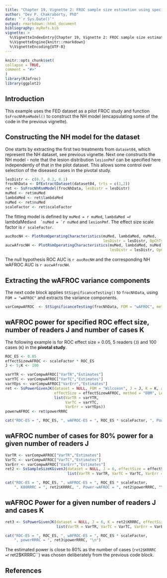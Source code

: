 ```yaml
---
title: "Chapter 19, Vignette 2: FROC sample size estimation using specified ROC effect size"
author: "Dev P. Chakraborty, PhD"
date: "`r Sys.Date()`"
output: rmarkdown::html_document
bibliography: myRefs.bib
vignette: >
  %\VignetteIndexEntry{Chapter 19, Vignette 2: FROC sample size estimation using specified ROC effect size}
  %\VignetteEngine{knitr::rmarkdown}
  %\VignetteEncoding{UTF-8}
---
```

  
```r
knitr::opts_chunk$set(
collapse = TRUE,
comment = "#>"
)
library(RJafroc)
library(ggplot2)
```

## Introduction
This example uses the FED dataset as a pilot FROC study and function `SsFrocNhRsmModel()` to construct the NH model (encapsulating some of the code in the previous vignette).

## Constructing the NH model for the dataset
One starts by extracting the first two treatments from `dataset04`, which represent the NH dataset, see previous vignette. Next one constructs the NH model - note that the lesion distribution `lesionPmf` can be specified here independently of that in the pilot dataset. This allows some control over selection of the diseased cases in the pivotal study.

```r
lesDistr <- c(0.7, 0.2, 0.1)
frocNhData <- DfExtractDataset(dataset04, trts = c(1,2))
ret <- SsFrocNhRsmModel(frocNhData, lesDistr = lesDistr)
muMed <- ret$muMed
lambdaMed <- ret$lambdaMed
nuMed <- ret$nuMed
scaleFactor <- ret$scaleFactor
````


The fitting model is defined by `muMed = r muMed`,  `lambdaMed = `r lambdaMed``  and  `nuMed = `r nuMed`` and `lesionPmf`. The effect size scale factor is `r scaleFactor`.


```r
aucRocNH <- PlotRsmOperatingCharacteristics(muMed, lambdaMed, nuMed, 
                                            lesDistr = lesDistr, OpChType = "ROC")$aucROC
aucwAfrocNH <- PlotRsmOperatingCharacteristics(muMed, lambdaMed, nuMed, 
                                               lesDistr = lesDistr, OpChType = "wAFROC")$aucwAFROC
````

The null hypothesis ROC AUC is `r aucRocNH` and the corresponding NH wAFROC AUC is `r aucwAfrocNH`. 

## Extracting the wAFROC variance components

The next code block applies `StSignificanceTesting()` to `frocNhData`, using `FOM = "wAFROC"` and extracts the variance components.

```r
varCompwAFROC  <- StSignificanceTesting(frocNhData, FOM = "wAFROC", method = "DBM", analysisOption = "RRRC")$ANOVA$VarCom
````


## wAFROC power for specified ROC effect size, number of readers J and number of cases K

The following example is for ROC effect size = 0.05, 5 readers (`J`) and 100 cases (`K`) in the **pivotal study**. 


```r
ROC_ES <- 0.05
effectSizewAFROC <- scaleFactor * ROC_ES
J <- 5;K <- 100

varYTR <- varCompwAFROC["VarTR","Estimates"] 
varYTC <- varCompwAFROC["VarTC","Estimates"]
varYEps <- varCompwAFROC["VarErr","Estimates"]
ret <- SsPowerGivenJK(dataset = NULL, FOM = "Wilcoxon", J = J, K = K, analysisOption = "RRRC", 
                      effectSize = effectSizewAFROC, method = "DBM", LegacyCode = TRUE, 
                      list(VarTR = varYTR,
                           VarTC = varYTC,
                           VarErr = varYEps))
powerwAFROC <- ret$powerRRRC

cat("ROC-ES = ", ROC_ES, ", wAFROC-ES = ", ROC_ES * scaleFactor, ", Power-wAFROC = ", powerwAFROC, "\n")
````

## wAFROC number of cases for 80% power for a given number of readers J


```r
VarTR <- varCompwAFROC["VarTR","Estimates"] 
VarTC <- varCompwAFROC["VarTC","Estimates"]
VarErr <- varCompwAFROC["VarErr","Estimates"]
ret2 <- SsSampleSizeKGivenJ(dataset = NULL, J = 6, effectSize = effectSizewAFROC, method = "DBM", LegacyCode = TRUE,
                            list(VarTR = VarTR, VarTC = VarTC, VarErr = VarErr))

cat("ROC-ES = ", ROC_ES, ", wAFROC-ES = ", ROC_ES * scaleFactor, 
    ", K80RRRC = ", ret2$KRRRC, ", Power-wAFROC = ", ret2$powerRRRC, "\n")
````


## wAFROC Power for a given number of readers J and cases K


```r

ret3 <- SsPowerGivenJK(dataset = NULL, J = 6, K = ret2$KRRRC, effectSize = effectSizewAFROC, method = "DBM", LegacyCode = TRUE,
                       list(VarTR = VarTR, VarTC = VarTC, VarErr = VarErr))

cat("ROC-ES = ", ROC_ES, ", wAFROC-ES = ", ROC_ES * scaleFactor, 
    ", powerRRRC = ", ret3$powerRRRC, "\n")
````


The estimated power is close to 80% as the number of cases (`ret2$KRRRC = `r ret2$KRRRC``) was chosen deliberately from the previous code block.


## References


